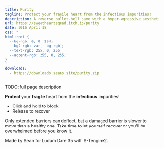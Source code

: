 ```yaml
---
title: Purity
tagline: Protect your fragile heart from the infectious impurities!
description: A reverse bullet-hell game with a hyper-agressive aesthetic and a steep difficulty curve.
url: https://sweetheartsquad.itch.io/purity
date: 2016 April 18
css: "
html:root {
  --bg-rgb: 0, 0, 254;
  --bg2-rgb: var(--bg-rgb);
  --text-rgb: 255, 0, 255;
  --accent-rgb: 255, 0, 255;
}
"
downloads:
  - https://downloads.seans.site/purity.zip
---
```


TODO: full page description



**Protect** your **fragile** heart from the **infectious** impurities!

- Click and hold to block
- Release to recover

Only extended barriers can deflect, but a damaged barrier is slower to move than a healthy one. Take time to let yourself recover or you'll be overwhelmed before you know it.

Made by Sean for Ludum Dare 35 with S-Tengine2.
